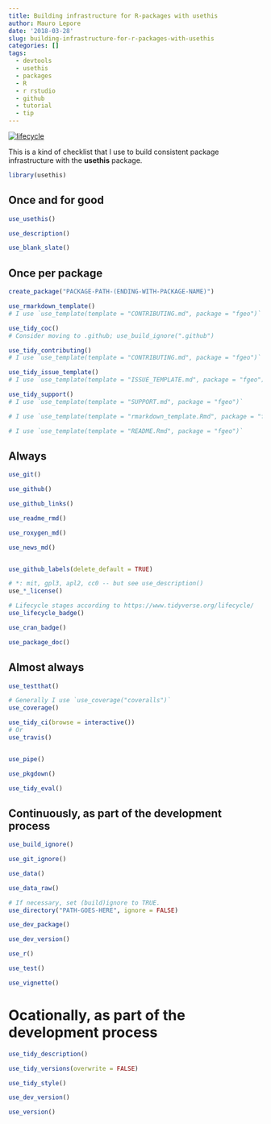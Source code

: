 ```yaml
---
title: Building infrastructure for R-packages with usethis
author: Mauro Lepore
date: '2018-03-28'
slug: building-infrastructure-for-r-packages-with-usethis
categories: []
tags:
  - devtools
  - usethis
  - packages
  - R
  - r rstudio
  - github
  - tutorial
  - tip
---
```


[![lifecycle](https://img.shields.io/badge/lifecycle-works_for_me-ff69b4.svg)](https://blog.codinghorror.com/the-works-on-my-machine-certification-program/)

This is a kind of checklist that I use to build consistent package infrastructure with the __usethis__ package.

```R
library(usethis)
```

## Once and for good

```R
use_usethis()

use_description()

use_blank_slate()

```

## Once per package

```R
create_package("PACKAGE-PATH-(ENDING-WITH-PACKAGE-NAME)")

use_rmarkdown_template()
# I use `use_template(template = "CONTRIBUTING.md", package = "fgeo")`

use_tidy_coc()
# Consider moving to .github; use_build_ignore(".github")

use_tidy_contributing()
# I use `use_template(template = "CONTRIBUTING.md", package = "fgeo")`

use_tidy_issue_template()
# I use `use_template(template = "ISSUE_TEMPLATE.md", package = "fgeo")`

use_tidy_support()
# I use `use_template(template = "SUPPORT.md", package = "fgeo")`

# I use `use_template(template = "rmarkdown_template.Rmd", package = "fgeo")`

# I use `use_template(template = "README.Rmd", package = "fgeo")`
```

## Always

```R
use_git()

use_github()

use_github_links()

use_readme_rmd()

use_roxygen_md()

use_news_md()


use_github_labels(delete_default = TRUE)

# *: mit, gpl3, apl2, cc0 -- but see use_description()
use_*_license()

# Lifecycle stages according to https://www.tidyverse.org/lifecycle/
use_lifecycle_badge()

use_cran_badge()

use_package_doc()
```

## Almost always

```R
use_testthat()

# Generally I use `use_coverage("coveralls")`
use_coverage()

use_tidy_ci(browse = interactive())
# Or
use_travis()


use_pipe()

use_pkgdown()

use_tidy_eval()
```

## Continuously, as part of the development process

```R
use_build_ignore()

use_git_ignore()

use_data()

use_data_raw()

# If necessary, set (build)ignore to TRUE.
use_directory("PATH-GOES-HERE", ignore = FALSE)

use_dev_package()

use_dev_version()

use_r()

use_test()

use_vignette()
```

# Ocationally, as part of the development process

```R
use_tidy_description()

use_tidy_versions(overwrite = FALSE)

use_tidy_style()

use_dev_version()

use_version()
```
